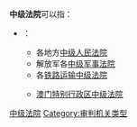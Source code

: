 '''中级法院'''可以指：
*{{PRC}}：
**各地方[[中级人民法院|中级人民法院]]
**解放军各[[中级军事法院|中级军事法院]]
**各[[铁路运输中级法院|铁路运输中级法院]]
**{{flagicon|MAC}} [[澳门特别行政区中级法院|澳门特别行政区中级法院]]

{{Disambig|Cat=四字组织机构消歧义}}

[[Category:中级法院|]]
[[Category:审判机关类型|Category:审判机关类型]]